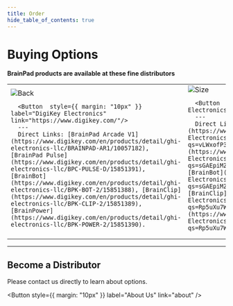 ```yaml
---
title: Order
hide_table_of_contents: true
---
```


<div style={{display: 'block',  justifyContent: 'center', alignItems: 'center', textAlign: 'center'}}>

# Buying Options

**BrainPad products are available at these fine distributors**


<table>
  <td width='25%'>
      <img alt="Back" src="/img/logo-digikey.jpg" />
      
      <Button  style={{ margin: "10px" }}  label="DigiKey Electronics"  link="https://www.digikey.com/"/>
      ---
      Direct Links: [BrainPad Arcade V1](https://www.digikey.com/en/products/detail/ghi-electronics-llc/BRAINPAD-AR1/10057182), [BrainPad Pulse](https://www.digikey.com/en/products/detail/ghi-electronics-llc/BPC-PULSE-D/15851391), [BrainBot](https://www.digikey.com/en/products/detail/ghi-electronics-llc/BPK-BOT-2/15851388), [BrainClip](https://www.digikey.com/en/products/detail/ghi-electronics-llc/BPK-CLIP-2/15851389), [BrainPower](https://www.digikey.com/en/products/detail/ghi-electronics-llc/BPK-POWER-2/15851390).
  
  </td>
  <td width='25%'>
      <img alt="Size" src="/img/logo-mouser.jpg" />

      <Button  style={{ margin: "10px" }}  label="Mouser Electronics"  link="https://www.mouser.com/"/>
      ---
      Direct Links:  [BrainPad Arcade V1](https://www.mouser.com/ProductDetail/GHI-Electronics/BRAINPAD-AR1?qs=vLWxofP3U2yOBamkqkewZw%3D%3D), [BrainPad Pulse](https://www.mouser.com/ProductDetail/GHI-Electronics/BPC-PULSE-D?qs=sGAEpiMZZMv0NwlthflBi8ta9pA8AH6ZiSYtvwb%252B0Ic%3D), [BrainBot](https://www.mouser.com/ProductDetail/GHI-Electronics/BPK-BOT-2?qs=sGAEpiMZZMv0NwlthflBi4HYGPfvOu2dGwihG%2FBYBO8%3D), [BrainClip](https://www.mouser.com/ProductDetail/GHI-Electronics/BPK-CLIP-2?qs=Rp5uXu7WBW9RNqOwHYoCKw%3D%3D), [BrainPower](https://www.mouser.com/ProductDetail/GHI-Electronics/BPK-POWER-2?qs=Rp5uXu7WBW%2FARGam2RklTg%3D%3D).
  </td>
  <td width='25%'>
      <img alt="Size" src="/img/logo-everbestmedia.jpg" />

      <Button  style={{ margin: "10px" }}  label="Everbest Media"  link="https://everbestmedia.com/"/>
      ---
      Direct Links: [BrainPad Arcade V1](https://www.everbestmedia.com/product-page/brainpad-arcade), [BrainPad Pulse](https://www.everbestmedia.com/product-page/brainpad-pulse), [BrainBot](https://www.everbestmedia.com/product-page/brainpad-brainbot), [BrainClip](https://www.everbestmedia.com/product-page/brainpad-brainclip), [BrainPower](https://www.everbestmedia.com/product-page/brainpad-brainpower).
  </td>
  <td width='25%'>
      <img alt="Size" src="/img/logo-amazon.jpg" />

      <Button  style={{ margin: "10px" }}  label="Amazon"  link="https://www.amazon.com/stores/BrainPad/page/1A5054B8-4BFA-4304-90B7-B0081095F29E?maas=maas_adg_CE6BCFAF1E46F8D16ABDA395F01FD7C5_afap_abs&ref_=aa_maas&tag=maas&th=1"/>
      ---
      Direct Links: [BrainPad Arcade V2](https://www.amazon.com/dp/B0CL4ZCN53?maas=maas_adg_CE6BCFAF1E46F8D16ABDA395F01FD7C5_afap_abs&ref_=aa_maas&tag=maas&th=1), [BrainPad Arcade V1](https://www.amazon.com/dp/B07VZF4SPY?maas=maas_adg_CE6BCFAF1E46F8D16ABDA395F01FD7C5_afap_abs&ref_=aa_maas&tag=maas), [BrainPad Pulse](https://www.amazon.com/dp/B0BBSDZ8PN?maas=maas_adg_B4CFCBDED06BBDA86A63E34DA3FDE72A_afap_abs&ref_=aa_maas&tag=maas), [BrainBot w/ Pulse](https://www.amazon.com/dp/B0BBSFQQPH?maas=maas_adg_A5262E4D176DEECF0CBC90B09C9D7ADF_afap_abs&ref_=aa_maas&tag=maas), [BrainClip w/ Pulse](https://www.amazon.com/dp/B0BBSH8YQN?maas=maas_adg_39E527B30D48FBE44FB924DE88668DB7_afap_abs&ref_=aa_maas&tag=maas).
  </td>
</table>

---

## Become a Distributor

Please contact us directly to learn about options.

<Button
  style={{ margin: "10px" }}
  label="About Us"
  link="about"
/>

</div>
